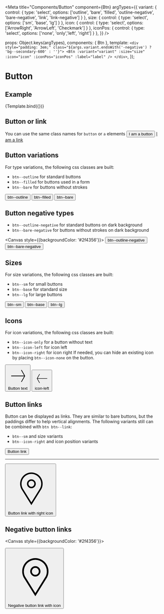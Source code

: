 
<Meta
  title="Components/Button"
  component={Btn}
  argTypes={{
    variant:    { control: { type: 'select', options: ['outline', 'bare', 'filled', 'outline-negative', 'bare-negative', 'link', 'link-negative'] } },
    size:    { control: { type: 'select', options: ['sm', 'base', 'lg'] } },
    icon:    { control: { type: 'select', options: ['ArrowRight', 'ArrowLeft', 'Checkmark'] } },
    iconPos: { control: { type: 'select', options: ['none', 'only','left', 'right'] } },
  }}
/>

  props: Object.keys(argTypes),
  components: { Btn },
  template: 
    `
    <div style="padding: 3em;" class="${args.variant.endsWith('-negative') ? 'bg--secondary-600' : ''}">
      <Btn :variant="variant" :size="size" :icon="icon" :iconPos="iconPos" :label="label" />
    </div>
    `,
});

# Button

## Example

<Canvas>
  <Story
    name="Example"
    args={{
      variant: 'outline',
      size: 'base',
      icon: 'ArrowRight',
      iconPos: 'none',
      label: 'Button text',
    }}
  >
    {Template.bind({})}
  </Story>
</Canvas>

<ArgsTable story="Example" />

## Button or link
You can use the same class names for `button` or `a` elements
<Canvas>
<button type="button" class="btn btn--base btn--outline">
  <span class="btn__text">
    I am a button
  </span>
</button>
<a href="#" class="btn btn--base btn--outline">
  <span class="btn__text">
    I am a link
  </span>
</a>
</Canvas>

## Button variations
For type variations, the following css classes are built:
- `btn--outline` for standard buttons
- `btn--filled` for buttons used in a form
- `btn--bare` for buttons without strokes

<Canvas>
<button type="button" class="btn btn--base btn--outline">
  <span class="btn__text">
    btn--outline
  </span>
</button>
<button type="button" class="btn btn--base btn--filled">
  <span class="btn__text">
    btn--filled
  </span>
</button>
<button type="button" class="btn btn--base btn--bare">
  <span class="btn__text">
    btn--bare
  </span>
</button>
</Canvas>

## Button negative types
- `btn--outline-negative` for standard buttons on dark background
- `btn--bare-negative` for buttons without strokes on dark background

<Canvas style={{backgroundColor: '#2f4356'}}>
<button type="button" class="btn btn--base btn--outline-negative">
  <span class="btn__text">
    btn--outline-negative
  </span>
</button>
<button type="button" class="btn btn--base btn--bare-negative">
  <span class="btn__text">
    btn--bare-negative
  </span>
</button>
</Canvas>

## Sizes
For size variations, the following css classes are built:
- `btn--sm` for small buttons
- `btn--base` for standard size
- `btn--lg` for large buttons

<Canvas>
<button type="button" class="btn btn--outline btn--sm">
  <span class="btn__text">
    btn--sm
  </span>
</button>
<button type="button" class="btn btn--outline btn--base">
  <span class="btn__text">
    btn--base
  </span>
</button>
<button type="button" class="btn btn--outline btn--lg">
  <span class="btn__text">
    btn--lg
  </span>
</button>
</Canvas>

## Icons
For icon variations, the following css classes are built:
- `btn--icon-only` for a button without text
- `btn--icon-left` for icon left
- `btn--icon-right` for icon right
If needed, you can hide an existing icon by placing `btn--icon-none` on the button.

<Canvas>
<button type="button" class="btn btn--outline btn--base btn--icon-only">
  <svg
    viewBox="0 0 24 24"
    class="btn__icon icon icon--base"
  >
    <path
      d="m16.444 19.204 4.066-7.044-4.066-7.044-.65.375 3.633 6.294h-15.187v.75h15.187l-3.633 6.294z"
    ></path>
  </svg>
  <span class="btn__text">Button text</span>
</button>
<button type="button" class="btn btn--outline btn--base btn--icon-left">
  <svg
    viewBox="0 0 24 24"
    class="btn__icon icon icon--base"
  >
    <path
      d="m8.306 5.116-4.066 7.044 4.066 7.044.65-.375-3.633-6.294h15.187v-.75h-15.187l3.633-6.294z"
    ></path>
  </svg>
  <span class="btn__text">icon-left</span>
</button>
</Canvas>

## Button links

Button can be displayed as links. They are similar to bare buttons, but the paddings differ to help vertical alignments. The following variants still can be combined with `btn btn--link`:
- `btn--sm` and size variants
- `btn--icon-right` and icon position variants

<Canvas>
<div>
  <button type="button" class="btn btn--link">
    <span class="btn__text">Button link</span>
  </button>
  <hr />
  <button type="button" class="btn btn--link btn--icon-right">
    <svg viewBox="0 0 24 24" class="btn__icon">
      <path d="m12.3916 20.99951-5.25976-8.42578a5.87365 5.87365 0 1 1 10.53857-.0332zm0-16.167a5.1305 5.1305 0 0 0 -5.125 5.125 5.07366 5.07366 0 0 0 .52 2.25293l4.605 7.373 4.624-7.40625a5.07217 5.07217 0 0 0 .501-2.21972 5.1305 5.1305 0 0 0 -5.125-5.12495zm0 7.418a2.292 2.292 0 1 1 2.292-2.292 2.29476 2.29476 0 0 1 -2.292 2.29198zm0-3.834a1.542 1.542 0 1 0 1.542 1.542 1.54363 1.54363 0 0 0 -1.542-1.54201z" />
    </svg>
    <span class="btn__text">Button link with right icon</span>
  </button>
</div>
</Canvas>

## Negative button links

<Canvas style={{backgroundColor: '#2f4356'}}>
<div>
  <button type="button" class="btn btn--link-negative">
    <svg viewBox="0 0 24 24" class="btn__icon">
      <path d="m12.3916 20.99951-5.25976-8.42578a5.87365 5.87365 0 1 1 10.53857-.0332zm0-16.167a5.1305 5.1305 0 0 0 -5.125 5.125 5.07366 5.07366 0 0 0 .52 2.25293l4.605 7.373 4.624-7.40625a5.07217 5.07217 0 0 0 .501-2.21972 5.1305 5.1305 0 0 0 -5.125-5.12495zm0 7.418a2.292 2.292 0 1 1 2.292-2.292 2.29476 2.29476 0 0 1 -2.292 2.29198zm0-3.834a1.542 1.542 0 1 0 1.542 1.542 1.54363 1.54363 0 0 0 -1.542-1.54201z" />
    </svg>
    <span class="btn__text">Negative button link with icon</span>
  </button>
</div>
</Canvas>
